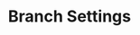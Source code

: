 ---
title: Branch Settings
nav_title: Installation
description: Create a new Next.js application with the `create-next-app` CLI, and set up TypeScript, ESLint, and Module Path Aliases.
---